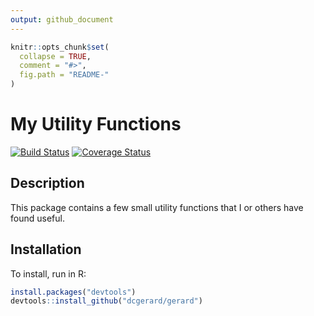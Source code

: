 ```yaml
---
output: github_document
---
```


<!-- README.md is generated from README.Rmd. Please edit that file -->

```r
knitr::opts_chunk$set(
  collapse = TRUE,
  comment = "#>",
  fig.path = "README-"
)
```
# My Utility Functions
[![Build Status](https://travis-ci.org/dcgerard/gerard.svg?branch=master)](https://travis-ci.org/dcgerard/gerard)
[![Coverage Status](https://coveralls.io/repos/github/dcgerard/gerard/badge.svg?branch=master)](https://coveralls.io/github/dcgerard/gerard?branch=master)

## Description
This package contains a few small utility functions that I or others have found useful.

## Installation
To install, run in R:
```r
install.packages("devtools")
devtools::install_github("dcgerard/gerard")
```
